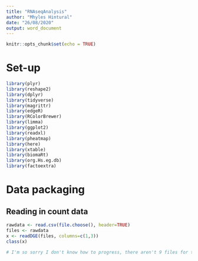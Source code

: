 ```yaml
---
title: "RNAseqAnalysis"
author: "Mhyles Hintural"
date: "26/08/2020"
output: word_document
---
```


```r
knitr::opts_chunk$set(echo = TRUE)
```

# Set-up

```r
library(plyr)
library(reshape2)
library(dplyr)
library(tidyverse)
library(magrittr)
library(edgeR)
library(RColorBrewer)
library(limma)
library(ggplot2)
library(readxl)
library(pheatmap)
library(here)
library(xtable)
library(biomaRt)
library(org.Hs.eg.db)
library(factoextra)
```

# Data packaging
## Reading in count data

```r
rawdata <- read.csv(file.choose(), header=TRUE)
files <- rawdata
x <- readDGE(files, columns=c(1,3))
class(x)

# I'm so sorry I don't know how to progress, there aren't 9 files for this like the easy as 123 paper so I'm confused as to what I need to do next, do I just import it through the Import Dataset button?
```


